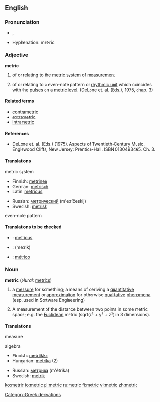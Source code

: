 ==English==

===Pronunciation===
*{{IPA|ˈmɛtɹɪk}}, {{SAMPA|"mEtrIk}}
*Hyphenation: met&middot;ric

===Adjective===
'''metric'''
#of or relating to the [[metric system]] of [[measurement]]
#{{music}} of or relating to a even-note pattern or [[rhythmic unit]] which coincides with the [[pulse]]s on a [[metric level]]. (DeLone et. al. (Eds.), 1975, chap. 3)

====Related terms====
*[[contrametric]]
*[[extrametric]]
*[[intrametric]]

====References====
*DeLone et. al. (Eds.) (1975). Aspects of Twentieth-Century Music. Englewood Cliffs, New Jersey: Prentice-Hall. ISBN 0130493465. Ch. 3.

====Translations====
;metric system
{{top}}
*Finnish: [[metrinen]]
*German: [[metrisch]] 
*Latin: [[metricus]]
{{mid}}
*Russian: [[метрический]] (m'etríčeskij) 
*Swedish: [[metrisk]]
{{bottom}}

;even-note pattern
{{top}}
{{mid}}
{{bottom}}

====Translations to be checked====
*{{ttbc|Latin}}: [[metricus]]
*{{ttbc|Persian}}: {{FAchar|[[متریک]]}} (metrik)
*{{ttbc|Spanish}}: [[métrico]]

===Noun=== 
'''metric'''  (''plural:'' [[metrics]])
#a [[measure]] for something; a means of deriving a [[quantitative]] [[measurement]] or [[approximation]] for otherwise [[qualitative]] [[phenomena]] (esp. used in Software Engineering)
# {{algebra}} A measurement of the distance between two points in some metric space; e.g. the [[Euclidean]] metric (sqrt(x&sup2; + y&sup2; + z&sup2;) in 3 dimensions).

====Translations====
;measure
{{top}}
{{mid}}
{{bottom}}

;algebra
{{top}}
*Finnish: [[metriikka]]
*Hungarian: [[metrika]] (2)
{{mid}}
*Russian: [[метрика]] (m'étrika) {{f}}
*Swedish: [[metrik]]
{{bottom}}

[[Category:Greek derivations]]

[[ko:metric]]
[[io:metric]]
[[pl:metric]]
[[ru:metric]]
[[fi:metric]]
[[vi:metric]]
[[zh:metric]]
